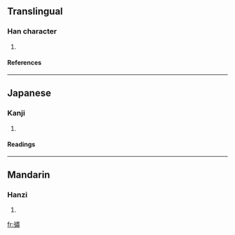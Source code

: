 ==Translingual==
===Han character===
{{Han char|rn=57|rad=弓|as=12|sn=15|four=|canj=弓中X (NLX)}}
# {{defn|Han|sort=弓12}}
====References====
{{Han ref|kx=0360.410|dkj=09861|dj=0678.290|hdz=21003.080|uh=5F47|ud=24391}}
----
==Japanese==
===Kanji===
{{ja-kanji|grade=|rs=弓12}}
# {{defn|Japanese}} 
====Readings====
{{ja-readings|on=[[よう]] (yō)|kun=[[ゆわず]] (yuwazu)}}
----
==Mandarin==
===Hanzi===
{{cmn-hanzi|pin=[[xiāo]] ([[xiao1]])|wg=hsiao<sup>1</sup>}}
# {{defn|Mandarin}}

[[fr:彇]]